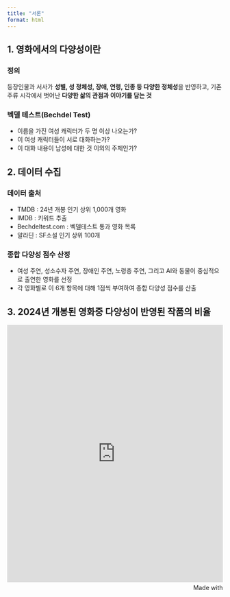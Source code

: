 ```yaml
---
title: "서론"  
format: html
---
```



## 1. 영화에서의 다양성이란

###  정의

등장인물과 서사가 **성별, 성 정체성, 장애, 연령, 인종 등 다양한 정체성**을 반영하고, 기존 주류 시각에서 벗어난 **다양한 삶의 관점과 이야기를 담는 것**


###  벡델 테스트(Bechdel Test)

- 이름을 가진 여성 캐릭터가 두 명 이상 나오는가?
- 이 여성 캐릭터들이 서로 대화하는가? 
- 이 대화 내용이 남성에 대한 것 이외의 주제인가?


## 2. 데이터 수집

### 데이터 출처
- TMDB : 24년 개봉 인기 상위 1,000개 영화
- IMDB : 키워드 추출
- Bechdeltest.com : 벡델테스트 통과 영화 목록
- 알라딘 : SF소설 인기 상위 100개

### 종합 다양성 점수 산정  
- 여성 주연, 성소수자 주연, 장애인 주연, 노령층 주연, 그리고 AI와 동물이 중심적으로 출연한 영화를 선정  
- 각 영화별로 이 6개 항목에 대해 1점씩 부여하여 종합 다양성 점수를 산출



## 3. 2024년 개봉된 영화중 다양성이 반영된 작품의 비율

<iframe src='https://flo.uri.sh/visualisation/23754794/embed' title='Interactive or visual content' class='flourish-embed-iframe' frameborder='0' scrolling='no' style='width:100%;height:600px;' sandbox='allow-same-origin allow-forms allow-scripts allow-downloads allow-popups allow-popups-to-escape-sandbox allow-top-navigation-by-user-activation'></iframe><div style='width:100%!;margin-top:4px!important;text-align:right!important;'><a class='flourish-credit' href='https://public.flourish.studio/visualisation/23754794/?utm_source=embed&utm_campaign=visualisation/23754794' target='_top' style='text-decoration:none!important'><img alt='Made with Flourish' src='https://public.flourish.studio/resources/made_with_flourish.svg' style='width:105px!important;height:16px!important;border:none!important;margin:0!important;'> </a></div>
